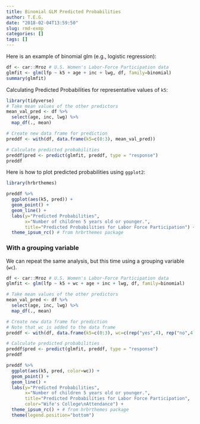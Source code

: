 ```yaml
---
title: Binomial GLM Predicted Probabilities
author: T.E.G.
date: "2018-02-04T13:59:50"
slug: rmd-exmp
categories: []
tags: []
---
```


Here is an example of binomial glm (e.g., logistic regression):

```r
df <- car::Mroz # U.S. Women's Labor-Force Participation data
glmfit <- glm(lfp ~ k5 + age + inc + lwg, df, family=binomial)
summary(glmfit)
```

Calculating Predicted Probabilities for representative values of `k5`:

```r
library(tidyverse)
# Take mean values of the other predictors
mean_val_pred <- df %>% 
  select(age, inc, lwg) %>% 
  map_df(., mean)

# Create new data frame for prediction
preddf <- with(df, data.frame(k5=c(0:3), mean_val_pred))

# Calculate predicted probabilities
preddf$pred <- predict(glmfit, preddf, type = "response")
preddf
```

Here is how to plot predicted probabilities using `ggplot2`:

```r
library(hrbrthemes)

preddf %>% 
  ggplot(aes(k5, pred)) +
  geom_point() +
  geom_line() +
  labs(y="Predicted Probabilities", 
       x="Number of children 5 years old or younger.", 
       title="Predicted Probabilities for Labor Force Participation") +
  theme_ipsum_rc() # from hrbrthemes package


```

### With a grouping variable

We can repeat the same analysis, but this time using a grouping variable (`wc`). 

```r
df <- car::Mroz # U.S. Women's Labor-Force Participation data
glmfit <- glm(lfp ~ k5 + wc + age + inc + lwg, df, family=binomial)

# Take mean values of the other predictors
mean_val_pred <- df %>% 
  select(age, inc, lwg) %>% 
  map_df(., mean)

# Create new data frame for prediction
# Note that wc is added to the data frame
preddf <- with(df, data.frame(k5=c(0:3), wc=c(rep("yes",4), rep("no",4)), mean_val_pred))

# Calculate predicted probabilities
preddf$pred <- predict(glmfit, preddf, type = "response")
preddf
```


```r

preddf %>% 
  ggplot(aes(k5, pred, color=wc)) +
  geom_point() +
  geom_line() +
  labs(y="Predicted Probabilities", 
       x="Number of children 5 years old or younger.", 
       title="Predicted Probabilities for Labor Force Participation",
       color="Wife's College\nAttendance") +
  theme_ipsum_rc() + # from hrbrthemes package 
  theme(legend.position="bottom")
```



















